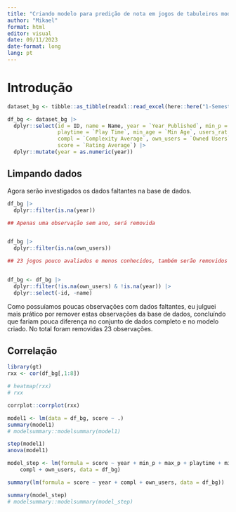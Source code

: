 ```yaml
---
title: "Criando modelo para predição de nota em jogos de tabuleiros modernos"
author: "Mikael"
format: html
editor: visual
date: 09/11/2023
date-format: long
lang: pt
---
```


# Introdução

```r
dataset_bg <- tibble::as_tibble(readxl::read_excel(here::here("1-Semestre/AnaliseDeCorrelacaoRegressao-STC854/Projeto/Dados/BGG_Data_Set.xlsx")))

df_bg <- dataset_bg |>
  dplyr::select(id = ID, name = Name, year = `Year Published`, min_p = `Min Players`, max_p = `Max Players`,
                playtime = `Play Time`, min_age = `Min Age`, users_rat = `Users Rated`,
                compl = `Complexity Average`, own_users = `Owned Users`,
                score = `Rating Average`) |> 
  dplyr::mutate(year = as.numeric(year))

```

## Limpando dados

Agora serão investigados os dados faltantes na base de dados.

```r
df_bg |> 
  dplyr::filter(is.na(year))

## Apenas uma observação sem ano, será removida


df_bg |> 
  dplyr::filter(is.na(own_users))

## 23 jogos pouco avaliados e menos conhecidos, também serão removidos


df_bg <- df_bg |> 
  dplyr::filter(!is.na(own_users) & !is.na(year)) |> 
  dplyr::select(-id, -name)

```

Como possuíamos poucas observações com dados faltantes, eu julguei mais prático por remover estas observações da base de dados, concluíndo que fariam pouca diferença no conjunto de dados completo e no modelo criado. No total foram removidas 23 observações.

## Correlação

```r
library(gt)
rxx <- cor(df_bg[,1:8])

# heatmap(rxx)
# rxx

corrplot::corrplot(rxx)
```

```r
model1 <- lm(data = df_bg, score ~ .)
summary(model1)
# modelsummary::modelsummary(model1)
```

```r
step(model1)
anova(model1)

model_step <- lm(formula = score ~ year + min_p + max_p + playtime + min_age + users_rat + 
    compl + own_users, data = df_bg)

summary(lm(formula = score ~ year + compl + own_users, data = df_bg))

summary(model_step)
# modelsummary::modelsummary(model_step)
```
